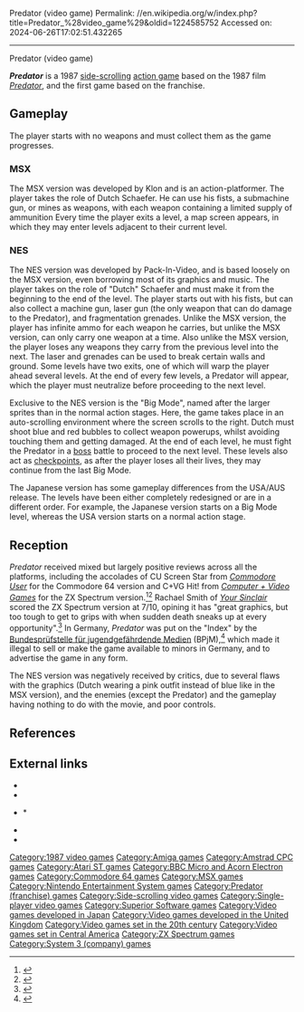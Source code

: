 Predator (video game)
Permalink: //en.wikipedia.org/w/index.php?title=Predator_%28video_game%29&oldid=1224585752
Accessed on: 2024-06-26T17:02:51.432265



------
Predator (video game)
{{Short description|1987 video game}}
{{More citations needed|date=December 2023}}
{{Infobox VG
|title = Predator
|image = Predator cover.webp
| caption = Cover artwork
|developer = [[Software Studios]]<br/>[[System 3 (software company)|System 3]]<br/>Pack-In-Video ([[NES]])<br/>Klon ([[MSX]])<br/>Source<br/>GlenHills Graphics
|publisher = [[Activision]]<br/>[[Superior Software]]<br/>The Hit Squad<br/>Pack-In-Video
|designer =
|released = [[1987 in video gaming|1987]], [[1988 in video gaming|1988]]
|genre = [[Action game]]
|modes = [[Single-player]]
|platforms = [[Acorn Electron]], [[Amiga]], [[Amstrad CPC]], [[Atari ST]], [[BBC Micro]], [[Commodore 64]], [[NES]], [[MSX]], [[ZX Spectrum]]
}}

'''''Predator''''' is a 1987 [[side-scrolling video game|side-scrolling]] [[action game]] based on the 1987 film ''[[Predator (film)|Predator]]'', and the first game based on the franchise.

==Gameplay==
{{expand section|date=August 2015}}
The player starts with no weapons and must collect them as the game progresses.{{citation needed|date=August 2015}}

===MSX===
The MSX version was developed by Klon and is an action-platformer. The player takes the role of Dutch Schaefer. He can use his fists, a submachine gun, or mines as weapons, with each weapon containing a limited supply of ammunition Every time the player exits a level, a map screen appears, in which they may enter levels adjacent to their current level.

===NES===
The NES version was developed by Pack-In-Video, and is based loosely on the MSX version, even borrowing most of its graphics and music. The player takes on the role of "Dutch" Schaefer and must make it from the beginning to the end of the level. The player starts out with his fists, but can also collect a machine gun, laser gun (the only weapon that can do damage to the Predator), and fragmentation grenades. Unlike the MSX version, the player has infinite ammo for each weapon he carries, but unlike the MSX version, can only carry one weapon at a time. Also unlike the MSX version, the player loses any weapons they carry from the previous level into the next. The laser and grenades can be used to break certain walls and ground. Some levels have two exits, one of which will warp the player ahead several levels. At the end of every few levels, a Predator will appear, which the player must neutralize before proceeding to the next level.

Exclusive to the NES version is the "Big Mode", named after the larger sprites than in the normal action stages. Here, the game takes place in an auto-scrolling environment where the screen scrolls to the right. Dutch must shoot blue and red bubbles to collect weapon powerups, whilst avoiding touching them and getting damaged. At the end of each level, he must fight the Predator in a [[boss (video gaming)|boss]] battle to proceed to the next level. These levels also act as [[Checkpoint (video gaming)|checkpoints]], as after the player loses all their lives, they may continue from the last Big Mode.

The Japanese version has some gameplay differences from the USA/AUS release. The levels have been either completely redesigned or are in a different order. For example, the Japanese version starts on a Big Mode level, whereas the USA version starts on a normal action stage.

==Reception==
''Predator'' received mixed but largely positive reviews across all the platforms, including the accolades of CU Screen Star from ''[[Commodore User]]'' for the Commodore 64 version and C+VG Hit! from ''[[Computer + Video Games]]'' for the ZX Spectrum version.<ref>{{cite web|url=http://amr.abime.net/review_12625 |title=Predator review from Commodore User (Feb 1988) - Amiga Magazine Rack |publisher=Amr.abime.net |access-date=2015-08-17}}</ref><ref>{{cite web|url=http://amr.abime.net/review_34287 |title=Predator review from Computer + Video Games 78 (Apr 1988) - Amiga Magazine Rack |publisher=Amr.abime.net |access-date=2015-08-17}}</ref> Rachael Smith of ''[[Your Sinclair]]'' scored the ZX Spectrum version at 7/10, opining it has "great graphics, but too tough to get to grips with when sudden death sneaks up at every opportunity".<ref>{{cite web|url=http://www.ysrnry.co.uk/articles/predator.htm |title=Predator |publisher=Ysrnry.co.uk |access-date=2015-08-17}}</ref> In Germany, ''Predator'' was put on the "Index" by the [[Bundesprüfstelle für jugendgefährdende Medien]] (BPjM),<ref>{{cite web |url=http://www.cybercafe-software.com/indexlist.html |title=InterCafe - Software for your Internet Cafe / Games on the Indexlist / Index List / Illegal Games |publisher=Cybercafe-software.com |date=2012-01-01 |access-date=2015-08-18 |archive-url=https://web.archive.org/web/20130730041247/http://www.cybercafe-software.com/indexlist.html |archive-date=2013-07-30 |url-status=dead }}</ref> which made it illegal to sell or make the game available to minors in Germany, and to advertise the game in any form.{{citation needed|date=August 2015}}

The NES version was negatively received by critics, due to several flaws with the graphics (Dutch wearing a pink outfit instead of blue like in the MSX version), and the enemies (except the Predator) and the gameplay having nothing to do with the movie, and poor controls.

==References==
{{Reflist}}

==External links==
*{{moby game|id=/predator|name=''Predator (Computer)''}}
*{{moby game|id=/predator_|name=''Predator (NES/MSX)''}}
*{{WoS game|id=0003863|name=Predator}}*
*{{Lemon Amiga game|id=863}}
*{{abime|id=1130}}

{{Predator (franchise)}}

[[Category:1987 video games]]
[[Category:Amiga games]]
[[Category:Amstrad CPC games]]
[[Category:Atari ST games]]
[[Category:BBC Micro and Acorn Electron games]]
[[Category:Commodore 64 games]]
[[Category:MSX games]]
[[Category:Nintendo Entertainment System games]]
[[Category:Predator (franchise) games]]
[[Category:Side-scrolling video games]]
[[Category:Single-player video games]]
[[Category:Superior Software games]]
[[Category:Video games developed in Japan]]
[[Category:Video games developed in the United Kingdom]]
[[Category:Video games set in the 20th century]]
[[Category:Video games set in Central America]]
[[Category:ZX Spectrum games]]
[[Category:System 3 (company) games]]